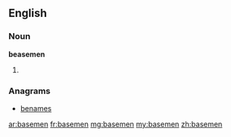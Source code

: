 ==English==

===Noun===
'''beasemen'''

# {{plural of|[[baseman]]}}

===Anagrams===
* [[benames#English|benames]]

[[ar:basemen]]
[[fr:basemen]]
[[mg:basemen]]
[[my:basemen]]
[[zh:basemen]]
